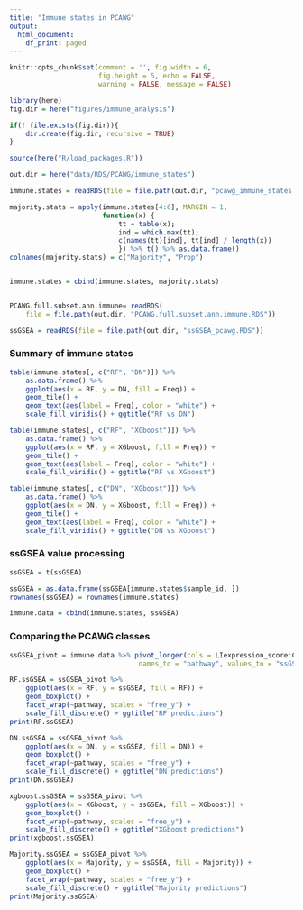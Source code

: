 ```yaml
---
title: "Immune states in PCAWG"
output:
  html_document:
    df_print: paged
---
```


```r
knitr::opts_chunk$set(comment = '', fig.width = 6, 
                      fig.height = 5, echo = FALSE, 
                      warning = FALSE, message = FALSE)
```


```r
library(here)
fig.dir = here("figures/immune_analysis")

if(! file.exists(fig.dir)){
    dir.create(fig.dir, recursive = TRUE)
}

source(here("R/load_packages.R"))

out.dir = here("data/RDS/PCAWG/immune_states")
```

```r
immune.states = readRDS(file = file.path(out.dir, "pcawg_immune_states.RDS"))

majority.stats = apply(immune.states[4:6], MARGIN = 1, 
                       function(x) {
                           tt = table(x); 
                           ind = which.max(tt); 
                           c(names(tt)[ind], tt[ind] / length(x)) 
                           }) %>% t() %>% as.data.frame() 
colnames(majority.stats) = c("Majority", "Prop")


immune.states = cbind(immune.states, majority.stats)    


PCAWG.full.subset.ann.immune= readRDS(
    file = file.path(out.dir, "PCAWG.full.subset.ann.immune.RDS"))

ssGSEA = readRDS(file = file.path(out.dir, "ssGSEA_pcawg.RDS"))
```

### Summary of immune states

```r
table(immune.states[, c("RF", "DN")]) %>% 
    as.data.frame() %>% 
    ggplot(aes(x = RF, y = DN, fill = Freq)) + 
    geom_tile() + 
    geom_text(aes(label = Freq), color = "white") + 
    scale_fill_viridis() + ggtitle("RF vs DN")
```

```r
table(immune.states[, c("RF", "XGboost")]) %>% 
    as.data.frame() %>% 
    ggplot(aes(x = RF, y = XGboost, fill = Freq)) + 
    geom_tile() + 
    geom_text(aes(label = Freq), color = "white") + 
    scale_fill_viridis() + ggtitle("RF vs XGboost")
```

```r
table(immune.states[, c("DN", "XGboost")]) %>% 
    as.data.frame() %>% 
    ggplot(aes(x = DN, y = XGboost, fill = Freq)) + 
    geom_tile() + 
    geom_text(aes(label = Freq), color = "white") + 
    scale_fill_viridis() + ggtitle("DN vs XGboost")
```
### ssGSEA value processing

```r
ssGSEA = t(ssGSEA)

ssGSEA = as.data.frame(ssGSEA[immune.states$sample_id, ])
rownames(ssGSEA) = rownames(immune.states)

immune.data = cbind(immune.states, ssGSEA)
```


### Comparing the PCAWG classes

```r
ssGSEA_pivot = immune.data %>% pivot_longer(cols = LIexpression_score:CHANG_CORE_SERUM_RESPONSE_UP,
                                names_to = "pathway", values_to = "ssGSEA")
```


```r
RF.ssGSEA = ssGSEA_pivot %>% 
    ggplot(aes(x = RF, y = ssGSEA, fill = RF)) + 
    geom_boxplot() + 
    facet_wrap(~pathway, scales = "free_y") + 
    scale_fill_discrete() + ggtitle("RF predictions")
print(RF.ssGSEA)
```


```r
DN.ssGSEA = ssGSEA_pivot %>% 
    ggplot(aes(x = DN, y = ssGSEA, fill = DN)) + 
    geom_boxplot() + 
    facet_wrap(~pathway, scales = "free_y") + 
    scale_fill_discrete() + ggtitle("DN predictions")
print(DN.ssGSEA)
```


```r
xgboost.ssGSEA = ssGSEA_pivot %>% 
    ggplot(aes(x = XGboost, y = ssGSEA, fill = XGboost)) + 
    geom_boxplot() + 
    facet_wrap(~pathway, scales = "free_y") + 
    scale_fill_discrete() + ggtitle("XGboost predictions")
print(xgboost.ssGSEA)
```


```r
Majority.ssGSEA = ssGSEA_pivot %>% 
    ggplot(aes(x = Majority, y = ssGSEA, fill = Majority)) + 
    geom_boxplot() +
    facet_wrap(~pathway, scales = "free_y") + 
    scale_fill_discrete() + ggtitle("Majority predictions")
print(Majority.ssGSEA)
```

